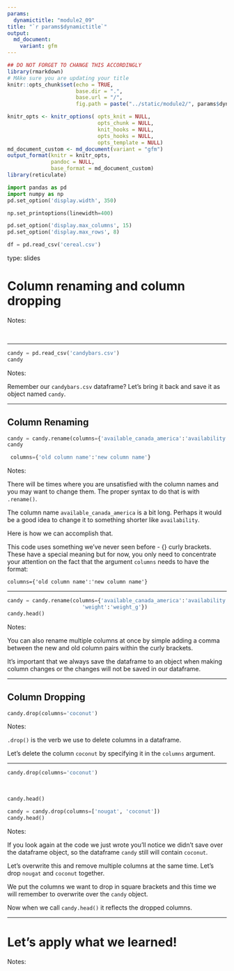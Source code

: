 ```yaml
---
params:
  dynamictitle: "module2_09"
title: "`r params$dynamictitle`"
output: 
  md_document:
    variant: gfm
---
```



```r
## DO NOT FORGET TO CHANGE THIS ACCORDINGLY 
library(rmarkdown)
# MAke sure you are updating your title 
knitr::opts_chunk$set(echo = TRUE,
                      base.dir = ".", 
                      base.url = "/",
                      fig.path = paste("../static/module2/", params$dynamictitle,"/", sep = ""))

knitr_opts <- knitr_options( opts_knit = NULL,
                             opts_chunk = NULL,
                             knit_hooks = NULL,
                             opts_hooks = NULL,
                             opts_template = NULL)
md_document_custom <- md_document(variant = "gfm")
output_format(knitr = knitr_opts,
              pandoc = NULL,
              base_format = md_document_custom)
library(reticulate)

```


```python
import pandas as pd
import numpy as np
pd.set_option('display.width', 350)

np.set_printoptions(linewidth=400)

pd.set_option('display.max_columns', 15)
pd.set_option('display.max_rows', 8)

df = pd.read_csv('cereal.csv')
```

type: slides

# Column renaming and column dropping


Notes: 

<br>

---

```python
candy = pd.read_csv('candybars.csv')
candy
```

Notes: 

Remember our `candybars.csv` dataframe?  Let's bring it back and save it as object named `candy`.

---

## Column Renaming


```python
candy = candy.rename(columns={'available_canada_america':'availability'})
candy
```


```python
 columns={'old column name':'new column name'}
```

Notes: 

There will be times where you are unsatisfied with the column names and you may want to change them.  The proper syntax to do that is with `.rename()`.  

The column name `available_canada_america` is a bit long. Perhaps it would be a good idea to change it to something shorter like `availability`. 

Here is how we can accomplish that.

This code uses something we've never seen before - {} curly brackets.
These have a special meaning but for now, you only need to concentrate your attention on the fact that the argument `columns` needs to have the format:

`columns={'old column name':'new column name'}`

---

```python
candy = candy.rename(columns={'available_canada_america':'availability',
                        'weight':'weight_g'})
candy.head()
```




Notes:

You can also rename multiple columns at once by simple adding a comma between the new and old column pairs within the curly brackets. 

It's important that we always save the dataframe to an object when making column changes or the changes will not be saved in our dataframe.

---


## Column Dropping 


```python
candy.drop(columns='coconut')
```



Notes:

`.drop()` is the verb we use to delete columns in a dataframe. 

Let's delete the column `coconut` by specifying it in the `columns` argument. 

---

```python
candy.drop(columns='coconut')
```

<br>

```python
candy.head()
```


```python
candy = candy.drop(columns=['nougat', 'coconut'])
candy.head()
```


Notes: 

If you look again at the code we just wrote you'll notice we didn't save over the dataframe object, so the dataframe `candy` still will contain `coconut`.

Let's overwrite this and remove multiple columns at the same time. Let's drop `nougat` and `coconut` together.

We put the columns we want to drop in square brackets and this time we will remember to overwrite over the `candy` object.

Now when we call `candy.head()` it reflects the dropped columns. 

---

# Let’s apply what we learned!

Notes: 

<br>
